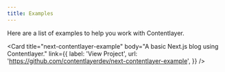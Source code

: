 ```yaml
---
title: Examples
---
```


Here are a list of examples to help you work with Contentlayer.

<Card
  title="next-contentlayer-example"
  body="A basic Next.js blog using Contentlayer."
  link={{
    label: 'View Project',
    url: 'https://github.com/contentlayerdev/next-contentlayer-example',
  }}
/>
